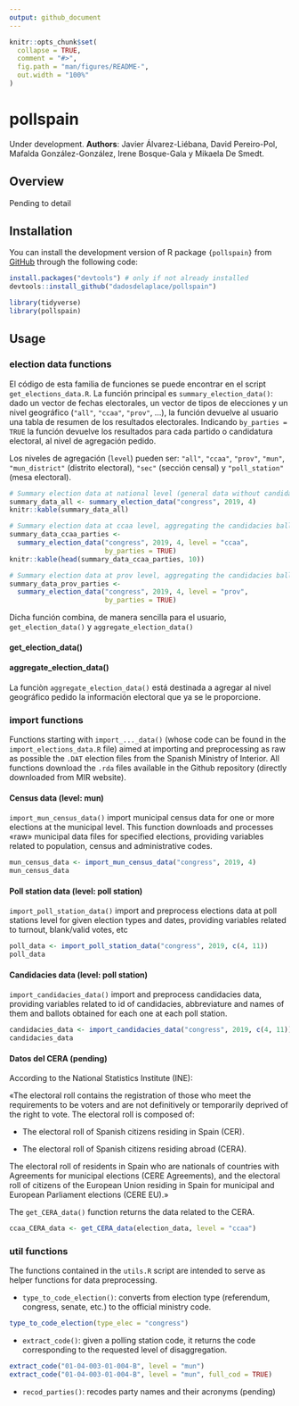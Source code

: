 ```yaml
---
output: github_document
---
```


<!-- README.md is generated from README.Rmd. Please edit that file -->

```r
knitr::opts_chunk$set(
  collapse = TRUE,
  comment = "#>",
  fig.path = "man/figures/README-",
  out.width = "100%"
)
```

# pollspain

Under development. **Authors**: Javier Álvarez-Liébana, David Pereiro-Pol, Mafalda González-González, Irene Bosque-Gala y Mikaela De Smedt.

## Overview

Pending to detail

## Installation

You can install the development version of R package `{pollspain}` from [GitHub](https://github.com/) through the following code:

```r
install.packages("devtools") # only if not already installed
devtools::install_github("dadosdelaplace/pollspain")
```


```r
library(tidyverse)
library(pollspain)
```

## Usage

### election data functions

El código de esta familia de funciones se puede encontrar en el script `get_elections_data.R`. La función principal es `summary_election_data()`: dado un vector de fechas electorales, un vector de tipos de elecciones y un nivel geográfico (`"all"`, `"ccaa"`, `"prov"`, ...), la función devuelve al usuario una tabla de resumen de los resultados electorales. Indicando `by_parties = TRUE` la función devuelve los resultados para cada partido o candidatura electoral, al nivel de agregación pedido.

Los niveles de agregación (`level`) pueden ser: `"all"`, `"ccaa"`, `"prov"`, `"mun"`, `"mun_district"` (distrito electoral), `"sec"` (sección censal) y `"poll_station"` (mesa electoral).

```r
# Summary election data at national level (general data without candidacies ballots)
summary_data_all <- summary_election_data("congress", 2019, 4)
knitr::kable(summary_data_all)
```

```r
# Summary election data at ccaa level, aggregating the candidacies ballots
summary_data_ccaa_parties <-
  summary_election_data("congress", 2019, 4, level = "ccaa",
                        by_parties = TRUE)
knitr::kable(head(summary_data_ccaa_parties, 10))
```


```r
# Summary election data at prov level, aggregating the candidacies ballots
summary_data_prov_parties <-
  summary_election_data("congress", 2019, 4, level = "prov",
                        by_parties = TRUE)
```

Dicha función combina, de manera sencilla para el usuario, `get_election_data()` y `aggregate_election_data()` 



#### get_election_data()


#### aggregate_election_data()

La funciòn `aggregate_election_data()` está destinada a agregar al nivel geográfico pedido la información electoral que ya se le proporcione. 



### import functions

Functions starting with `import_..._data()` (whose code can be found in the `import_elections_data.R` file) aimed at importing and preprocessing as raw as possible the `.DAT` election files from the Spanish Ministry of Interior. All functions download the `.rda` files available in the Github repository \url{https://github.com/dadosdelaplace/pollspain-data} (directly downloaded from MIR website).

#### Census data (level: mun)

`import_mun_census_data()` import municipal census data for one or more elections at the municipal level. This function downloads and processes «raw» municipal data files for specified elections, providing variables related to population, census and administrative codes.

```r
mun_census_data <- import_mun_census_data("congress", 2019, 4)
mun_census_data
```


#### Poll station data (level: poll station)

`import_poll_station_data()` import and preprocess elections data at poll stations level for given election types and dates, providing variables related to turnout, blank/valid votes, etc


```r
poll_data <- import_poll_station_data("congress", 2019, c(4, 11))
poll_data
```

#### Candidacies data (level: poll station)

`import_candidacies_data()` import and preprocess candidacies data, providing variables related to id of candidacies, abbreviature and names of them and ballots obtained for each one at each poll station.

```r
candidacies_data <- import_candidacies_data("congress", 2019, c(4, 11))
candidacies_data
```

#### Datos del CERA (pending)

According to the National Statistics Institute (INE):

«The electoral roll contains the registration of those who meet the requirements to be voters and are not definitively or temporarily deprived of the right to vote. The electoral roll is composed of:

* The electoral roll of Spanish citizens residing in Spain (CER).

* The electoral roll of Spanish citizens residing abroad (CERA).

The electoral roll of residents in Spain who are nationals of countries with Agreements for municipal elections (CERE Agreements), and the electoral roll of citizens of the European Union residing in Spain for municipal and European Parliament elections (CERE EU).»

The `get_CERA_data()` function returns the data related to the CERA.

```r
ccaa_CERA_data <- get_CERA_data(election_data, level = "ccaa")
```




### util functions

The functions contained in the `utils.R` script are intended to serve as helper functions for data preprocessing.

* `type_to_code_election()`: converts from election type (referendum, congress, senate, etc.) to the official ministry code.

```r
type_to_code_election(type_elec = "congress")
```

* `extract_code()`: given a polling station code, it returns the code corresponding to the requested level of disaggregation.

```r
extract_code("01-04-003-01-004-B", level = "mun")
extract_code("01-04-003-01-004-B", level = "mun", full_cod = TRUE)
```


* `recod_parties()`: recodes party names and their acronyms (pending)
